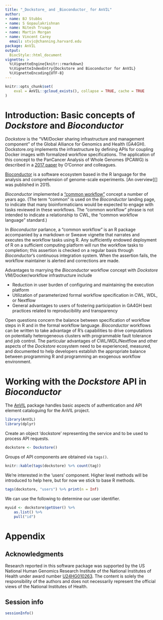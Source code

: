 ```yaml
---
title: "_Dockstore_ and _Bioconductor_ for AnVIL"
author:
- name: BJ Stubbs
- name: S Gopaulakrishnan
- name: Nitesh Truaga
- name: Martin Morgan
- name: Vincent Carey
  email: stvjc@channing.harvard.edu
package: AnVIL
output:
  BiocStyle::html_document
vignette: >
  %\VignetteEngine{knitr::rmarkdown}
  %\VignetteIndexEntry{Dockstore and Bioconductor for AnVIL}
  %\VignetteEncoding{UTF-8}
---
```


```r
knitr::opts_chunk$set(
    eval = AnVIL::gcloud_exists(), collapse = TRUE, cache = TRUE
)
```

# Introduction: Basic concepts of _Dockstore_ and _Bioconductor_

_Dockstore_ is the "VM/Docker sharing infrastructure and management
component" of the Global Alliance for Genomics and Health (GA4GH).
Dockstore.org implements the infrastructure by defining APIs for
coupling Docker images with formalized workflow specifications.  The
application of this concept to the PanCancer Analysis of Whole Genomes
(PCAWG) is described in a [2017 paper][PCAWG] by O'Connor and
colleagues.

[PCAWG]: https://www.ncbi.nlm.nih.gov/pmc/articles/PMC5333608/

[Bioconductor][] is a software ecosystem based in the R language for
the analysis and comprehension of genome-scale experiments.  [An
overview][] was published in 2015.

[Bioconductor]: https://bioconductor.org
[PMC4509590]: https://www.ncbi.nlm.nih.gov/pmc/articles/PMC4509590/

_Bioconductor_ implemented a ["common workflow"][workflow] concept a
number of years ago.  (The term "common" is used on the _Bioconductor_
landing page, to indicate that many bioinformaticians would be
expected to engage with tasks reviewed in these workflows.  The
"common workflow" phrase is not intended to indicate a relationship to
CWL, the "common workflow language" standard.)

[workflow]: https://www.bioconductor.org/packages/release/BiocViews.html#___Workflow

In _Bioconductor_ parlance, a "common workflow" is an R package
accompanied by a markdown or Sweave vignette that narrates and
executes the workflow tasks using R.  Any sufficiently endowed
deployment of R on a sufficient computing platform will run the
workflow tasks to completion; this assertion is checked on a regular
basis through _Bioconductor_'s continuous integration system.  When the
assertion fails, the workflow maintainer is alerted and corrections
are made.

Advantages to marrying the _Bioconductor_ workflow concept with
_Dockstore_ VM/Docker/workflow infrastructure include

- Reduction in user burden of configuring and maintaining the
  execution platform
- Utilization of parameterized formal workflow specification in CWL,
  WDL, or Nextflow
- General advantages to users of fostering participation in GA4GH best
  practices related to reproducibility and transparency

Open questions concern the balance between specification of workflow
steps in R and in the formal workflow language.  _Bioconductor_
workflows can be written to take advantage of R's capabilities to
drive computations on potentially heterogeneous clusters with
programmable fault tolerance and job control.  The particular
advantages of CWL/WDL/Nextflow and other aspects of the _Dockstore_
ecosystem need to be experienced, measured, and documented to help
developers establish the appropriate balance between programming R and
programming an exogenous workflow environment.

# Working with the _Dockstore_ API in _Bioconductor_

The [AnVIL][] package handles basic aspects of authentication and API
element cataloguing for the AnVIL project.

[AnVIL]: https://github.com/Bioconductor/AnVIL

```r
library(AnVIL)
library(dplyr)
```

Create an object 'dockstore' representing the service and to be
used to process API requests.

```r
dockstore <- Dockstore()
```

Groups of API components are obtained via `tags()`.

```r
knitr::kable(tags(dockstore) %>% count(tag))
```

We're interested in the 'users' component.  Higher level methods will
be introduced to help here, but for now we stick to base R methods.

```r
tags(dockstore, "users") %>% print(n = Inf)
```

We can use the following to determine our user identifier.

```r
myuid <- dockstore$getUser() %>%
    as.list() %>%
    pull("id")
```

# Appendix

## Acknowledgments {.unnumbered}

Research reported in this software package was supported by the US
National Human Genomics Research Institute of the National Institutes
of Health under award number [U24HG010263][]. The content is solely
the responsibility of the authors and does not necessarily represent
the official views of the National Institutes of Health.

[U24HG010263]: https://projectreporter.nih.gov/project_info_description.cfm?aid=9789931&icde=49694078

## Session info {.unnumbered}

```r
sessionInfo()
```
